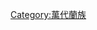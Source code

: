 {{Commonscat|Aeridinae|指甲蘭亞族 (Aeridinae)}}
{{Wikispecies|Aeridinae|指甲蘭亞族 (Aeridinae)}}

[[Category:萬代蘭族|Category:萬代蘭族]]